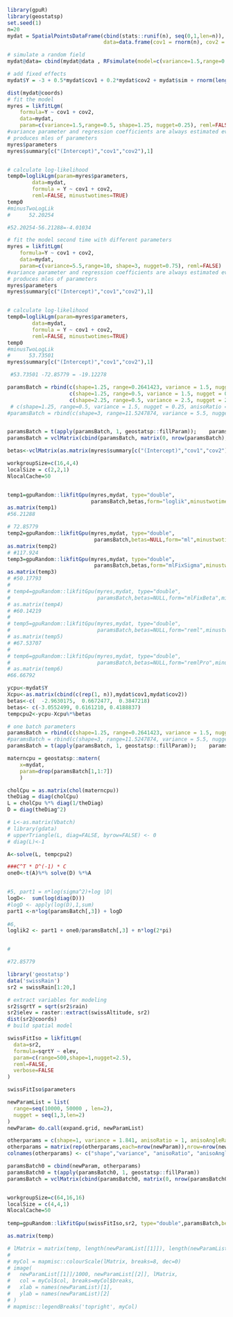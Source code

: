 <!--
%\VignetteEngine{knitr::knitr}
%\VignetteIndexEntry{loglikelihood_lgm}
-->


```r
library(gpuR)
library(geostatsp)
set.seed(1)
n=20
mydat = SpatialPointsDataFrame(cbind(stats::runif(n), seq(0,1,len=n)),
                               data=data.frame(cov1 = rnorm(n), cov2 = rpois(n, 2)))

# simulate a random field
mydat@data= cbind(mydat@data , RFsimulate(model=c(variance=1.5,range=0.5,nugget=0.25,shape=1.25,anisoRatio = 1, anisoAngleRadins=0),x=mydat)@data)

# add fixed effects
mydat$Y = -3 + 0.5*mydat$cov1 + 0.2*mydat$cov2 + mydat$sim + rnorm(length(mydat), 0, sd=sqrt(0.25))

dist(mydat@coords)
# fit the model
myres = likfitLgm(
	formula=Y ~ cov1 + cov2, 
	data=mydat, 
	param=c(variance=1.5,range=0.5, shape=1.25, nugget=0.25), reml=FALSE)
#variance parameter and regression coefficients are always estimated even if not listed.
# produces mles of parameters
myres$parameters
myres$summary[c("(Intercept)","cov1","cov2"),1] 


# calculate log-likelihood
temp0=loglikLgm(param=myres$parameters, 
		data=mydat, 
		formula = Y ~ cov1 + cov2,
		reml=FALSE, minustwotimes=TRUE)
temp0
#minusTwoLogLik 
#      52.20254 

#52.20254-56.21288=-4.01034

# fit the model second time with different parameters
myres = likfitLgm(
	formula=Y ~ cov1 + cov2, 
	data=mydat, 
	param=c(variance=5.5,range=10, shape=3, nugget=0.75), reml=FALSE)
#variance parameter and regression coefficients are always estimated even if not listed.
# produces mles of parameters
myres$parameters
myres$summary[c("(Intercept)","cov1","cov2"),1] 


# calculate log-likelihood
temp0=loglikLgm(param=myres$parameters, 
		data=mydat, 
		formula = Y ~ cov1 + cov2,
		reml=FALSE, minustwotimes=TRUE)
temp0
#minusTwoLogLik 
#      53.73501 
myres$summary[c("(Intercept)","cov1","cov2"),1] 

 #53.73501 -72.85779 = -19.12278

```



```r
paramsBatch = rbind(c(shape=1.25, range=0.2641423, variance = 1.5, nugget = 0, anisoRatio = 1, anisoAngleRadians = 0),
                    c(shape=1.25, range=0.5, variance = 1.5, nugget = 0.25, anisoRatio = 1, anisoAngleRadians = 0),
                    c(shape=2.25, range=0.5, variance = 2.5, nugget = 2.25, anisoRatio = 1, anisoAngleRadians = 0))
 # c(shape=1.25, range=0.5, variance = 1.5, nugget = 0.25, anisoRatio = 1, anisoAngleRadians = 0))
#paramsBatch = rbind(c(shape=3, range=11.5247874, variance = 5.5, nugget = 0.6932729, anisoRatio = 1, anisoAngleRadians = 0))


paramsBatch = t(apply(paramsBatch, 1, geostatsp::fillParam));    paramsBatch
paramsBatch = vclMatrix(cbind(paramsBatch, matrix(0, nrow(paramsBatch), 22-ncol(paramsBatch))),type="double")

betas<-vclMatrix(as.matrix(myres$summary[c("(Intercept)","cov1","cov2"),1]),type="double")

workgroupSize=c(16,4,4)
localSize = c(2,2,1)
NlocalCache=50


temp1=gpuRandom::likfitGpu(myres,mydat, type="double", 
                           paramsBatch,betas,form="loglik",minustwotimes=TRUE,workgroupSize,localSize, NlocalCache)
as.matrix(temp1)
#56.21288

# 72.85779
temp2=gpuRandom::likfitGpu(myres,mydat, type="double", 
                            paramsBatch,betas=NULL,form="ml",minustwotimes=TRUE,workgroupSize,localSize, NlocalCache)
as.matrix(temp2)
# #117.924
temp3=gpuRandom::likfitGpu(myres,mydat, type="double", 
                            paramsBatch,betas,form="mlFixSigma",minustwotimes=TRUE,workgroupSize,localSize, NlocalCache)
as.matrix(temp3)
# #50.17793
# 
# temp4=gpuRandom::likfitGpu(myres,mydat, type="double", 
#                            paramsBatch,betas=NULL,form="mlFixBeta",minustwotimes=TRUE,workgroupSize,localSize, NlocalCache)
# as.matrix(temp4)
# #60.14219
# 
# temp5=gpuRandom::likfitGpu(myres,mydat, type="double", 
#                            paramsBatch,betas=NULL,form="reml",minustwotimes=TRUE,workgroupSize,localSize, NlocalCache)
# as.matrix(temp5)
# #67.53707
# 
# temp6=gpuRandom::likfitGpu(myres,mydat, type="double", 
#                            paramsBatch,betas=NULL,form="remlPro",minustwotimes=TRUE,workgroupSize,localSize, NlocalCache)
# as.matrix(temp6)
#66.66792
```






```r
ycpu<-mydat$Y
Xcpu<-as.matrix(cbind(c(rep(1, n)),mydat$cov1,mydat$cov2))
betas<-c(  -2.9630175,  0.6672477,  0.3847218)
betas<- c(-3.0552499, 0.6161210, 0.4188837)
tempcpu2<-ycpu-Xcpu%*%betas

# one batch parameters
paramsBatch = rbind(c(shape=1.25, range=0.2641423, variance = 1.5, nugget = 0, anisoRatio = 1, anisoAngleRadians = 0))
#paramsBatch = rbind(c(shape=3, range=11.5247874, variance = 5.5, nugget = 0.6932729, anisoRatio = 1, anisoAngleRadians = 0))
paramsBatch = t(apply(paramsBatch, 1, geostatsp::fillParam));    paramsBatch

materncpu = geostatsp::matern(
    x=mydat,
    param=drop(paramsBatch[1,1:7])
    )

cholCpu = as.matrix(chol(materncpu))
theDiag = diag(cholCpu)
L = cholCpu %*% diag(1/theDiag)
D = diag(theDiag^2)

# L<-as.matrix(Vbatch)
# library(gdata)
# upperTriangle(L, diag=FALSE, byrow=FALSE) <- 0
# diag(L)<-1

A<-solve(L, tempcpu2)

###C^T * D^(-1) * C
one0<-t(A)%*% solve(D) %*%A


#5, part1 = n*log(sigma^2)+log |D|
logD<-  sum(log(diag(D)))
#logD <- apply(log(D),1,sum)
part1 <-n*log(paramsBatch[,3]) + logD
    
#6,
loglik2 <- part1 + one0/paramsBatch[,3] + n*log(2*pi)


#

#72.85779
```







```r
library('geostatsp')
data('swissRain')
sr2 = swissRain[1:20,]

# extract variables for modeling
sr2$sqrtY = sqrt(sr2$rain)
sr2$elev = raster::extract(swissAltitude, sr2)
dist(sr2@coords)
# build spatial model

swissFitIso = likfitLgm(
  data=sr2,
  formula=sqrtY ~ elev,
  param=c(range=500,shape=1,nugget=2.5),
  reml=FALSE,
  verbose=FALSE
)

swissFitIso$parameters

newParamList = list(
  range=seq(10000, 50000 , len=2),
  nugget = seq(1,3,len=2)
)
newParam= do.call(expand.grid, newParamList)

otherparams = c(shape=1, variance = 1.841, anisoRatio = 1, anisoAngleRadians = 0)
otherparams = matrix(rep(otherparams,each=nrow(newParam)),nrow=nrow(newParam))
colnames(otherparams) <- c("shape","variance", "anisoRatio", "anisoAngleRadians")

paramsBatch0 = cbind(newParam, otherparams)
paramsBatch0 = t(apply(paramsBatch0, 1, geostatsp::fillParam))
paramsBatch = vclMatrix(cbind(paramsBatch0, matrix(0, nrow(paramsBatch0), 22-ncol(paramsBatch0))),type="double")


workgroupSize=c(64,16,16)
localSize = c(4,4,1)
NlocalCache=50
 
temp=gpuRandom::likfitGpu(swissFitIso,sr2, type="double",paramsBatch,betas=NULL,form="ml",minustwotimes=TRUE,workgroupSize,localSize, NlocalCache)

as.matrix(temp)

# lMatrix = matrix(temp, length(newParamList[[1]]), length(newParamList[[2]]))
# 
# myCol = mapmisc::colourScale(lMatrix, breaks=8, dec=0)
# image(
#   newParamList[[1]]/1000, newParamList[[2]], lMatrix,
#   col = myCol$col, breaks=myCol$breaks,
#   xlab = names(newParamList)[1],
#   ylab = names(newParamList)[2]
# )
# mapmisc::legendBreaks('topright', myCol)


```











